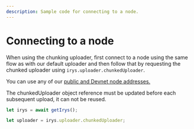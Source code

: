```yaml
---
description: Sample code for connecting to a node.
---
```



# Connecting to a node

When using the chunking uploader, first connect to a node using the same flow as with our default uploader and then follow that by requesting the chunked uploader using `irys.uploader.chunkedUploader`.

You can use any of our [public and Devnet node addresses.](/overview/nodes)

<Callout type="info" emoji="ℹ️">
	The chunkedUploader object reference must be updated before each subsequent upload, it can not be reused.
</Callout>

```js
let irys = await getIrys();

let uploader = irys.uploader.chunkedUploader;
```
